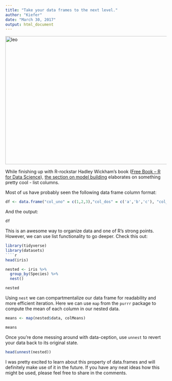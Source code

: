 ```yaml
---
title: "Take your data frames to the next level."
author: "Kiefer"
date: "March 30, 2017"
output: html_document
---
```


<img class="alignnone size-full wp-image-458 aligncenter" src="https://realdataweb.files.wordpress.com/2017/03/leo.jpg" alt="leo" width="600" height="400" />

While finishing up with R-rockstar Hadley Wickham's book (<a href="https://realdataweb.wordpress.com/2017/01/06/free-book-r-for-data-science/" target="_blank">Free Book – R for Data Science</a>), <a href="http://r4ds.had.co.nz/model-building.html">the section on model building</a> elaborates on something pretty cool - list columns.

Most of us have probably seen the following data frame column format:

```r
df <- data.frame("col_uno" = c(1,2,3),"col_dos" = c('a','b','c'), "col_tres" = factor(c("google", "apple", "amazon")))
```

And the output:
````r
df
````

This is an awesome way to organize data and one of R's strong points.  However, we can use list functionality to go deeper.  Check this out:
````r
library(tidyverse)
library(datasets)
````r
head(iris)

nested <- iris %>%
  group_by(Species) %>%
  nest()
````
````r
nested
````
Using `nest` we can compartmentalize our data frame for readability and more efficient iteration.  Here we can use `map` from the `purrr` package to compute the mean of each column in our nested data.

````r
means <- map(nested$data, colMeans)
````
````r
means
````
Once you're done messing around with data-ception, use `unnest` to revert your data back to its original state.
````r
head(unnest(nested))
````

I was pretty excited to learn about this property of data.frames and will definitely make use of it in the future.  If you have any neat ideas how this might be used, please feel free to share in the comments.
